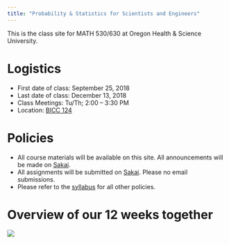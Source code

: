 ```yaml
---
title: "Probability & Statistics for Scientists and Engineers"
---
```


This is the class site for MATH 530/630 at Oregon Health & Science University. 

# Logistics

- First date of class: September 25, 2018
- Last date of class: December 13, 2018
- Class Meetings: Tu/Th; 2:00 – 3:30 PM
- Location: [BICC 124](http://www.ohsu.edu/xd/health/ohsu-near-you/portland/marquam-hill/upload/OHSU-facilities-map.pdf)

# Policies

- All course materials will be available on this site. All announcements will be made on [Sakai](https://sakai.ohsu.edu/portal/site/MATH-630-1-12045-F18). 
- All assignments will be submitted on [Sakai](https://sakai.ohsu.edu/portal/site/MATH-630-1-12045-F18). Please no email submissions.
- Please refer to the [syllabus](syllabus.html) for all other policies.

# Overview of our 12 weeks together

![](https://moderndive.netlify.com/images/flowcharts/flowchart/flowchart.002.png)

